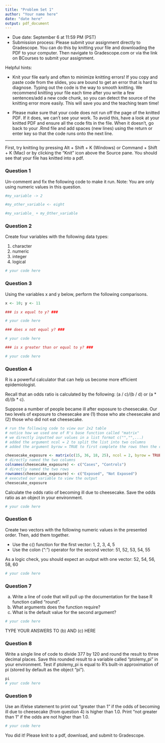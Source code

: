 ```yaml
---
title: "Problem Set 1"
author: "Your name here"
date: "date here"
output: pdf_document
---
```


* Due date: September 6 at 11:59 PM (PST)
* Submission process: Please submit your assignment directly to Gradescope. You can do this by knitting your file and downloading the PDF to your computer. Then navigate to Gradescope.com or via the link on BCourses to submit your assignment. 

Helpful hints:

- Knit your file early and often to minimize knitting errors! If you copy and paste code from the slides, you are bound to get an error that is hard to diagnose. Typing out the code is the way to smooth knitting. We recommend knitting your file each time after you write a few sentences/add a new code chunk, so you can detect the source of the knitting error more easily. This will save you and the teaching team time!

- Please make sure that your code does not run off the page of the knitted PDF. If it does, we can't see your work. To avoid this, have a look at your knitted PDF and ensure all the code fits in the file. When it doesn't, go back to your .Rmd file and add spaces (new lines) using the return or enter key so that the code runs onto the next line.

--------------------------------------------------------------------------------
\newpage 

First, try knitting by pressing Alt + Shift + K (Windows) or Command + Shift + K (Mac) or by clicking the "Knit" icon above the Source pane. You should see that your file has knitted into a pdf.

### Question 1

Un-comment and fix the following code to make it run. Note: You are only using numeric values in this question.

```r
#my_variable -> 2

#my_other_variable <- eight

#my_variable_ + my_Other_variable
```

\newpage

### Question 2

Create four variables with the following data types:

  1. character
  2. numeric
  3. integer
  4. logical
  
```r
# your code here
```

\newpage

### Question 3

Using the variables x and y below, perform the following comparisons.

```r
x <- 10; y <- 11

### is x equal to y? ###

# your code here

### does x not equal y? ###

# your code here

### is x greater than or equal to y? ###

# your code here

```


\newpage

### Question 4

R is a powerful calculator that can help us become more efficient epidemiologist. 

Recall that an odds ratio is calculated by the following: (a / c)/(b / d) or (a * d)/(b * c). 

Suppose a number of people became ill after exposure to cheesecake. Our two levels of exposure to cheesecake are (1) those who ate cheesecake and (2) those who did not eat cheesecake. 

```r
# run the following code to view our 2x2 table
# notice how we used one of R's base function called "matrix"
# we directly inputted our values in a list format c("","",...) 
# added the argument ncol = 2 to split the list into two columns
# added the argument byrow = TRUE to first complete the rows then the columns

cheesecake_exposure <- matrix(c(15, 36, 18, 25), ncol = 2, byrow = TRUE)
# directly named the two columns
colnames(cheesecake_exposure) <- c("Cases", "Controls")
# directly named the two rows
rownames(cheesecake_exposure) <- c("Exposed", "Not Exposed")
# executed our variable to view the output
cheesecake_exposure
```

Calculate the odds ratio of becoming ill due to cheesecake. Save the odds ratio as an object in your environment.

```r
# your code here
```

\newpage

### Question 6

Create two vectors with the following numeric values in the presented order. Then, add them together. 

- Use the c() function for the first vector: 1, 2, 3, 4, 5
- Use the colon (":") operator for the second vector: 51, 52, 53, 54, 55

As a logic check, you should expect an output with one vector: 52, 54, 56, 58, 60

```r
# your code here
```

\newpage

### Question 7

(a) Write a line of code that will pull up the documentation for the base R function called "round". 
(b) What arguments does the function require? 
(c) What is the default value for the second argument? 

```r
# your code here
```

TYPE YOUR ANSWERS TO (b) AND (c) HERE

### Question 8

Write a single line of code to divide 377 by 120 and round the result to three decimal places. Save this rounded result to a variable called "ptolemy_pi" in your environment. Test if ptolemy_pi is equal to R's built-in approximation of pi (stored by default as the object "pi").
```r
pi
# your code here
```

\newpage

### Question 9
Use an if/else statement to print out "greater than 1" if the odds of becoming ill due to cheesecake (from question 4) is higher than 1.0. Print "not greater than 1" if the odds are not higher than 1.0.
```r
# your code here
```


You did it! Please knit to a pdf, download, and submit to Gradescope. 